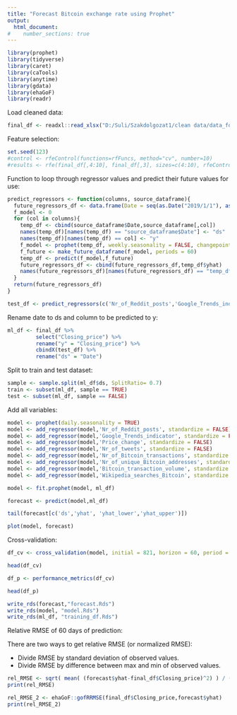 ```yaml
---
title: "Forecast Bitcoin exchange rate using Prophet"
output: 
  html_document:
#    number_sections: true
---
```

```r
library(prophet)
library(tidyverse)
library(caret)
library(caTools)
library(anytime)
library(gdata)
library(ehaGoF)
library(readr)
```

Load cleaned data:

```r
final_df <- readxl::read_xlsx("D:/Suli/Szakdolgozat1/clean data/data_for_training.xlsx")
```

Feature selection:

```r
set.seed(123)
#control <- rfeControl(functions=rfFuncs, method="cv", number=10)
#results <- rfe(final_df[,4:10], final_df[,3], sizes=c(4:10), rfeControl=control)
```

Function to loop through regressor values and predict their future values for use:

```r
predict_regressors <- function(columns, source_dataframe){
  future_regressors_df <- data.frame(Date = seq(as.Date("2019/1/1"), as.Date("2022/05/29"), by = "days"))
  f_model <- 0
  for (col in columns){
    temp_df <- cbind(source_dataframe$Date,source_dataframe[,col])
    names(temp_df)[names(temp_df) == "source_dataframe$Date"] <- "ds"
    names(temp_df)[names(temp_df) == col] <- "y"
    f_model <- prophet(temp_df, weekly.seasonality = FALSE, changepoint.range = 1, changepoint.prior.scale = 0.6)
    f_future <- make_future_dataframe(f_model, periods = 60)
    temp_df <- predict(f_model,f_future)
    future_regressors_df <- cbind(future_regressors_df,temp_df$yhat)
    names(future_regressors_df)[names(future_regressors_df) == "temp_df$yhat"] <- col
  }
  return(future_regressors_df)
}
```


```r
test_df <- predict_regressors(c('Nr_of_Reddit_posts','Google_Trends_indicator','Price_change','Nr_of_tweets','Nr_of_Bitcoin_transactions','Nr_of_unique_Bitcoin_addresses','Bitcoin_transaction_volume','Wikipedia_searches_Bitcoin'), final_df)
```

Rename date to ds and column to be predicted to y:

```r
ml_df <- final_df %>%
         select("Closing_price") %>%
         rename("y" = "Closing_price") %>%
         cbindX(test_df) %>%
         rename("ds" = "Date")
```

Split to train and test dataset:

```r
sample <- sample.split(ml_df$ds, SplitRatio= 0.7)
train <- subset(ml_df, sample == TRUE)
test <- subset(ml_df, sample == FALSE)
```

Add all variables:

```r
model <- prophet(daily.seasonality = TRUE)
model <- add_regressor(model,'Nr_of_Reddit_posts', standardize = FALSE)
model <- add_regressor(model,'Google_Trends_indicator', standardize = FALSE)
model <- add_regressor(model,'Price_change', standardize = FALSE)
model <- add_regressor(model,'Nr_of_tweets', standardize = FALSE)
model <- add_regressor(model,'Nr_of_Bitcoin_transactions', standardize = FALSE)
model <- add_regressor(model,'Nr_of_unique_Bitcoin_addresses', standardize = FALSE)
model <- add_regressor(model,'Bitcoin_transaction_volume', standardize = FALSE)
model <- add_regressor(model,'Wikipedia_searches_Bitcoin', standardize = FALSE)

```

```r
model <- fit.prophet(model, ml_df)
```

```r
forecast <- predict(model,ml_df)

tail(forecast[c('ds','yhat', 'yhat_lower','yhat_upper')])
```

```r
plot(model, forecast)
```

Cross-validation:

```r
df_cv <- cross_validation(model, initial = 821, horizon = 60, period = 30, units = "days")

head(df_cv)
```
```r
df_p <- performance_metrics(df_cv)

head(df_p)
```

```r
write_rds(forecast,"forecast.Rds")
write_rds(model, "model.Rds")
write_rds(ml_df, "training_df.Rds")
```

Relative RMSE of 60 days of prediction:

There are two ways to get relative RMSE (or normalized RMSE):

- Divide RMSE by standard deviation of observed values.
- Divide RMSE by difference between max and min of observed values.

```r
rel_RMSE <- sqrt( mean( (forecast$yhat-final_df$Closing_price)^2) ) / (max(final_df$Closing_price) - min(final_df$Closing_price) )
print(rel_RMSE)

rel_RMSE_2 <- ehaGoF::gofRRMSE(final_df$Closing_price,forecast$yhat)
print(rel_RMSE_2)
```

